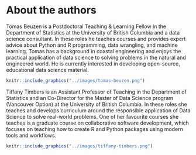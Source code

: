 

# About the authors {-}

Tomas Beuzen is a Postdoctoral Teaching & Learning Fellow in the Department of Statistics at the University of British Columbia and a data science consultant. In these roles he teaches courses and provides expert advice about Python and R programming, data wrangling, and machine learning. Tomas has a background in coastal engineering and enjoys the practical application of data science to solving problems in the natural and engineered world. He is currently interested in developing open-source, educational data science material.

```r
knitr::include_graphics("../images/tomas-beuzen.png")
```

Tiffany Timbers is an Assistant Professor of Teaching in the Department of Statistics and an Co-Director for the Master of Data Science program (Vancouver Option) at the University of British Columbia. In these roles she teaches and develops curriculum around the responsible application of Data Science to solve real-world problems. One of her favourite courses she teaches is a graduate course on collaborative software development, which focuses on teaching how to create R and Python packages using modern tools and workflows.

```r
knitr::include_graphics("../images/tiffany-timbers.png")
```

